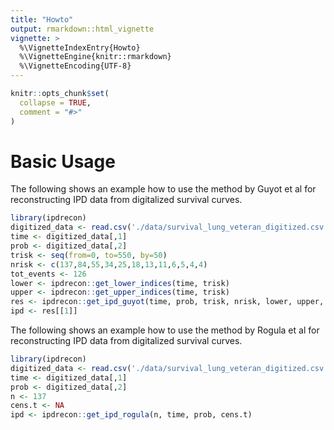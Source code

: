 ```yaml
---
title: "Howto"
output: rmarkdown::html_vignette
vignette: >
  %\VignetteIndexEntry{Howto}
  %\VignetteEngine{knitr::rmarkdown}
  %\VignetteEncoding{UTF-8}
---
```


```r
knitr::opts_chunk$set(
  collapse = TRUE,
  comment = "#>"
)
```

# Basic Usage
The following shows an example how to use the method by Guyot et al for reconstructing
IPD data from digitalized survival curves.
```r
library(ipdrecon)
digitized_data <- read.csv('./data/survival_lung_veteran_digitized.csv', header = FALSE)
time <- digitized_data[,1]
prob <- digitized_data[,2]
trisk <- seq(from=0, to=550, by=50)
nrisk <- c(137,84,55,34,25,18,13,11,6,5,4,4)
tot_events <- 126
lower <- ipdrecon::get_lower_indices(time, trisk) 
upper <- ipdrecon::get_upper_indices(time, trisk) 
res <- ipdrecon::get_ipd_guyot(time, prob, trisk, nrisk, lower, upper, tot_events)
ipd <- res[[1]]
```
The following shows an example how to use the method by Rogula et al for reconstructing
IPD data from digitalized survival curves.
```r
library(ipdrecon)
digitized_data <- read.csv('./data/survival_lung_veteran_digitized.csv', header = FALSE)
time <- digitized_data[,1]
prob <- digitized_data[,2]
n <- 137
cens.t <- NA 
ipd <- ipdrecon::get_ipd_rogula(n, time, prob, cens.t)
```

